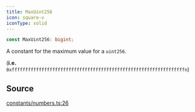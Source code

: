 ```yaml
---
title: MaxUint256
icon: square-v
iconType: solid
---
```


```ts
const MaxUint256: bigint;
```

A constant for the maximum value for a `uint256`.

(**i.e.** `0xffffffffffffffffffffffffffffffffffffffffffffffffffffffffffffffffn`)

## Source

[constants/numbers.ts:26](https://github.com/dominant-strategies/quais.js/blob/7bbae919117fc67f50296904afd02c26eb4cfde6/src/constants/numbers.ts#L26)
